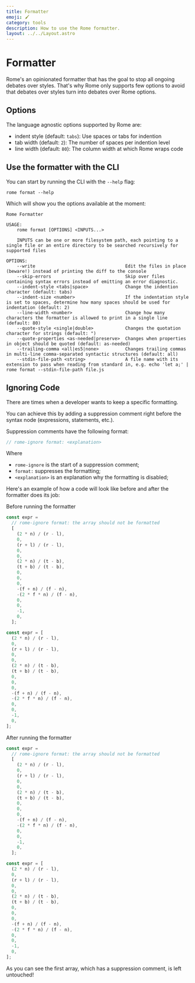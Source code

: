 ```yaml
---
title: Formatter
emoji: 🖌️
category: tools
description: How to use the Rome formatter.
layout: ../../Layout.astro
---
```


# Formatter

Rome's an opinionated formatter that has the goal to stop all ongoing debates over styles. That's why Rome only supports
few options to avoid that debates over styles turn into debates over Rome options.

## Options

The language agnostic options supported by Rome are:

- indent style (default: `tabs`): Use spaces or tabs for indention
- tab width (default: `2`): The number of spaces per indention level
- line width (default: `80`): The column width at which Rome wraps code

## Use the formatter with the CLI

You can start by running the CLI with the `--help` flag:

```shell
rome format --help
```

Which will show you the options available at the moment:

```shell
Rome Formatter

USAGE:
    rome format [OPTIONS] <INPUTS...>

    INPUTS can be one or more filesystem path, each pointing to a single file or an entire directory to be searched recursively for supported files

OPTIONS:
    --write                                  Edit the files in place (beware!) instead of printing the diff to the console
    --skip-errors                            Skip over files containing syntax errors instead of emitting an error diagnostic.
    --indent-style <tabs|space>              Change the indention character (default: tabs)
    --indent-size <number>                   If the indentation style is set to spaces, determine how many spaces should be used for indentation (default: 2)
    --line-width <number>                    Change how many characters the formatter is allowed to print in a single line (default: 80)
    --quote-style <single|double>            Changes the quotation character for strings (default: ")
    --quote-properties <as-needed|preserve>  Changes when properties in object should be quoted (default: as-needed)
    --trailing-comma <all|es5|none>          Changes trailing commas in multi-line comma-separated syntactic structures (default: all)
    --stdin-file-path <string>               A file name with its extension to pass when reading from standard in, e.g. echo 'let a;' | rome format --stdin-file-path file.js
```

## Ignoring Code

There are times when a developer wants to keep a specific formatting.

You can achieve this by adding a suppression comment right before the syntax node (expressions, statements, etc.).

Suppression comments have the following format:

```js
// rome-ignore format: <explanation>
```

Where

- `rome-ignore` is the start of a suppression comment;
- `format:` suppresses the formatting;
- `<explanation>` is an explanation why the formatting is disabled;

Here's an example of how a code will look like before and after the formatter does its job:

Before running the formatter

```js
const expr =
  // rome-ignore format: the array should not be formatted
  [
    (2 * n) / (r - l),
    0,
    (r + l) / (r - l),
    0,
    0,
    (2 * n) / (t - b),
    (t + b) / (t - b),
    0,
    0,
    0,
    -(f + n) / (f - n),
    -(2 * f * n) / (f - n),
    0,
    0,
    -1,
    0,
  ];

const expr = [
  (2 * n) / (r - l),
  0,
  (r + l) / (r - l),
  0,
  0,
  (2 * n) / (t - b),
  (t + b) / (t - b),
  0,
  0,
  0,
  -(f + n) / (f - n),
  -(2 * f * n) / (f - n),
  0,
  0,
  -1,
  0,
];
```

After running the formatter

```js
const expr =
  // rome-ignore format: the array should not be formatted
  [
    (2 * n) / (r - l),
    0,
    (r + l) / (r - l),
    0,
    0,
    (2 * n) / (t - b),
    (t + b) / (t - b),
    0,
    0,
    0,
    -(f + n) / (f - n),
    -(2 * f * n) / (f - n),
    0,
    0,
    -1,
    0,
  ];

const expr = [
  (2 * n) / (r - l),
  0,
  (r + l) / (r - l),
  0,
  0,
  (2 * n) / (t - b),
  (t + b) / (t - b),
  0,
  0,
  0,
  -(f + n) / (f - n),
  -(2 * f * n) / (f - n),
  0,
  0,
  -1,
  0,
];
```

As you can see the first array, which has a suppression comment, is left untouched!
